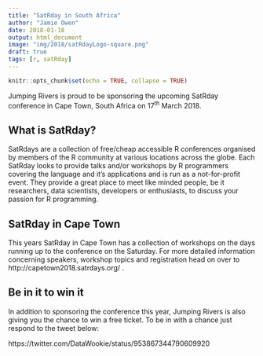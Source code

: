 ```yaml
---
title: "SatRday in South Africa"
author: "Jamie Owen"
date: 2018-01-18
output: html_document
image: "img/2018/satRdayLogo-square.png"
draft: true
tags: [r, satRday]
---
```


```r
knitr::opts_chunk$set(echo = TRUE, collapse = TRUE)
```

Jumping Rivers is proud to be sponsoring the upcoming SatRday conference in Cape Town, South Africa on 17^th^ March 2018.

## What is SatRday?

SatRdays are a collection of free/cheap accessible R conferences organised by members of the R community at various locations across the globe. Each SatRday looks to provide talks and/or workshops by R programmers covering the language and it's applications and is run as a not-for-profit event. They provide a great place to meet like minded people, be it researchers, data scientists, developers or enthusiasts, to discuss your passion for R programming. 

## SatRday in Cape Town

This years SatRday in Cape Town has a collection of workshops on the days running up to the conference on the Saturday. For more detailed information concerning speakers, workshop topics and registration head on over to http://capetown2018.satrdays.org/ .

## Be in it to win it

In addition to sponsoring the conference this year, Jumping Rivers is also giving you the chance to win a free ticket. To be in with a chance just respond to the tweet below:

https://twitter.com/DataWookie/status/953867344790609920

